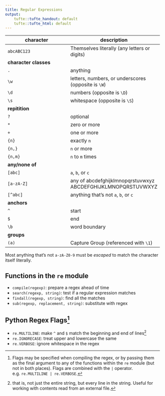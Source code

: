 ```yaml
---
title: Regular Expressions
output:
    tufte::tufte_handout: default
    tufte::tufte_html: default
---
```


| character             | description                                                 |
| ---------             | -----------                                                 |
| `abcABC123`           | Themselves literally (any letters or digits)                |
| **character classes** |                                                             |
| `.`                   | anything                                                    |
| `\w`                  | letters, numbers, or underscores (opposite is `\W`)         |
| `\d`                  | numbers (opposite is `\D`)                                  |
| `\s`                  | whitespace (opposite is `\S`)                               |
| **repitition**        |                                                             |
| `?`                   | optional                                                    |
| `*`                   | zero or more                                                |
| `+`                   | one or more                                                 |
| `{n}`                 | exactly `n`                                                 |
| `{n,}`                | `n` or more                                                 |
| `{n,m}`               | `n` to `m` times                                            |
| **any/none of**       |                                                             |
| `[abc]`               | `a`, `b`, or `c`                                            |
| `[a-zA-Z]`            | any of abcdefghijklmnopqrstuvwxyz ABCDEFGHIJKLMNOPQRSTUVWXYZ|
| `[^abc]`              | anything that's not `a`, `b`, or `c`                        |
|**anchors**            |                                                             |
| `^`                   | start                                                       |
| `$`                   | end                                                         |
| `\b`                  | word boundary                                               |
| **groups**            |                                                             |
| `(a)`                 | Capture Group (referenced with `\1`)                        |

Most anything that's not `a-zA-Z0-9` must be *escaped* to match the character
itself literally.

## Functions in the `re` module

- `compile(regexp)`: prepare a regex ahead of time
- `search(regexp, string)`: test if a regular expression matches
- `findall(regexp, string)`: find all the matches
- `sub(regexp, replacement, string)`: substitute with regex

## Python Regex Flags[^1]

[^1]:
    Flags may be specified when compiling the regex, or by passing them as the
    final argument to any of the functions within the `re` module (but not in
    both places). Flags are combined with the `|` operator. e.g. `re.MULTILINE
    | re.VERBOSE`.


- `re.MULTILINE`: make `^` and `$` match the beginning and end of lines^[that is, not just the entire string, but every line in the string. Useful for working with contents read from an external file.]
- `re.IGNORECASE`: treat upper and lowercase the same
- `re.VERBOSE`: ignore whitespace in the regex

